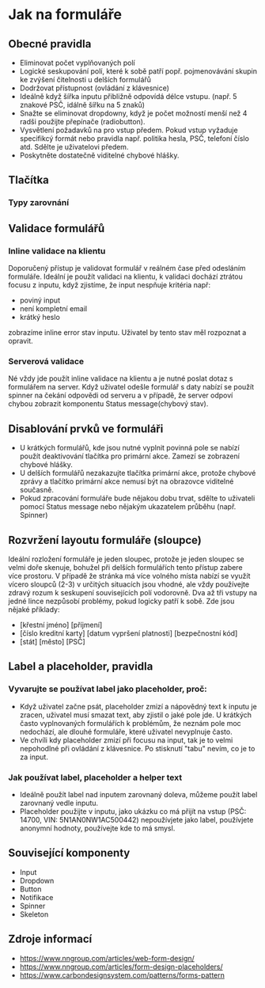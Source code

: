 

<Meta title="Design System/Guideline/Forms" /> 


# Jak na formuláře

## Obecné pravidla
- Eliminovat počet vyplňovaných polí
- Logické seskupování polí, které k sobě patří popř. pojmenovávání skupin ke zvýšení čitelnosti u delších formulářů
- Dodržovat přístupnost (ovládání z klávesnice)
- Ideálně když šířka inputu přibližně odpovídá délce vstupu. (např. 5 znakové PSČ, idálně šířku na 5 znaků)
- Snažte se eliminovat dropdowny, když je počet možností menší než 4 radši použijte přepínače (radiobutton).
- Vysvětlení požadavků na pro vstup předem. Pokud vstup vyžaduje specifikcý formát nebo pravidla např. politika hesla, PSČ, telefoní číslo atd. Sdělte je uživatelovi předem.
- Poskytněte dostatečně viditelné chybové hlášky.

## Tlačítka
### Typy zarovnání

## Validace formulářů
### Inline validace na klientu

Doporučený přístup je validovat formulář v reálném čase před odesláním formuláře. Ideální je použít validaci na klientu, k validaci dochází ztrátou focusu z inputu, když zjistíme, že input nespňuje kritéria např: 
- poviný input
- není kompletní email
- krátký heslo

zobrazíme inline error stav inputu. Uživatel by tento stav měl rozpoznat a opravit.


### Serverová validace
Né vždy jde použít inline validace na klientu a je nutné poslat dotaz s formulářem na server. Když uživatel odešle formulář s daty nabízí se použít spinner na čekání odpovědi od serveru a v případě, že server odpoví chybou zobrazit komponentu Status message(chybový stav).

## Disablování prvků ve formuláři
- U krátkých formulářů, kde jsou nutné vyplnit povinná pole se nabízí použít deaktivování tlačítka pro primární akce. Zamezí se zobrazení chybové hlášky.
- U delších formulářů nezakazujte tlačítka primární akce, protože chybové zprávy a tlačítko primární akce nemusí být na obrazovce viditelné současně.
- Pokud zpracování formuláře bude nějakou dobu trvat, sdělte to uživateli pomocí Status message nebo nějakým ukazatelem průběhu (např. Spinner)

## Rozvržení layoutu formuláře (sloupce)
Ideální rozložení formuláře je jeden sloupec, protože je jeden sloupec se velmi doře skenuje, bohužel při delších formulářích tento přístup zabere více prostoru. V případě že stránka má více volného místa nabízí se využít vícero sloupců (2-3) v určitých situacích jsou vhodné, ale vždy používejte zdravý rozum k seskupení souvisejících polí vodorovně. Dva až tři vstupy na jedné lince nezpůsobí problémy, pokud logicky patří k sobě. Zde jsou nějaké příklady:

- [křestní jméno]  [příjmení]
- [číslo kreditní karty] [datum vypršení platnosti] [bezpečnostní kód]
- [stát] [město]  [PSČ]

## Label a placeholder, pravidla

### Vyvarujte se používat label jako placeholder, proč:
- Když uživatel začne psát, placeholder zmizí a nápovědný text k inputu je zracen, uživatel musí smazat text, aby zjistil o jaké pole jde. U krátkých často vyplnovaných formulářích k problémům, že neznám pole moc nedochází, ale dlouhé formuláře, které uživatel nevyplnuje často.
- Ve chvíli kdy placeholder zmizí při focusu na input, tak je to velmi nepohodlné při ovládání z klávesnice. Po stisknutí "tabu" nevím, co je to za input.

### Jak používat label, placeholder a helper text
- Ideálně použít label nad inputem zarovnaný doleva, můžeme použít label zarovnaný vedle inputu. 
- Placeholder použijte v inputu, jako ukázku co má přijít na vstup (PSČ: 14700, VIN: 5N1AN0NW1AC500442) nepoužívjete jako label, používjete anonymní hodnoty, používejte kde to má smysl.

## Související komponenty
- Input
- Dropdown
- Button
- Notifikace
- Spinner
- Skeleton  

## Zdroje informací
- https://www.nngroup.com/articles/web-form-design/
- https://www.nngroup.com/articles/form-design-placeholders/
- https://www.carbondesignsystem.com/patterns/forms-pattern